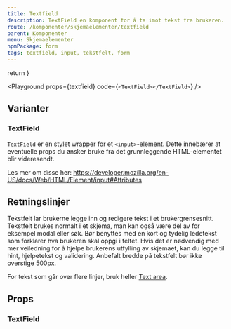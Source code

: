 ```yaml
---
title: Textfield
description: TextField en komponent for å ta imot tekst fra brukeren.
route: /komponenter/skjemaelementer/textfield
parent: Komponenter
menu: Skjemaelementer
npmPackage: form
tags: textfield, input, tekstfelt, form
---
```



  return <SEO title={props.pageContext.frontmatter.title} description={props.pageContext.frontmatter.description} pathname={props.pageContext.frontmatter.route} />
}

<PageHeader />

<Playground props={textfield} code={`<TextField></TextField>`} />

## Varianter

### TextField

`TextField` er en stylet wrapper for et `<input>`-element.
Dette innebærer at eventuelle props du ønsker bruke fra det grunnleggende HTML-elementet blir videresendt.

Les mer om disse her:
https://developer.mozilla.org/en-US/docs/Web/HTML/Element/input#Attributes

## Retningslinjer

  Tekstfelt lar brukerne legge inn og redigere tekst i et brukergrensesnitt.
  Tekstfelt brukes normalt i et skjema, man kan også være del av for eksempel
  modal eller søk. Bør benyttes med en kort og tydelig ledetekst som forklarer
  hva brukeren skal oppgi i feltet. Hvis det er nødvendig med mer veiledning for
  å hjelpe brukerens utfylling av skjemaet, kan du legge til hint, hjelpetekst
  og validering. Anbefalt bredde på tekstfelt bør ikke overstige 500px.

  For tekst som går over flere linjer, bruk heller [Text area](/komponenter/skjemaelementer/textarea).

## Props

### TextField

<ImportStatement imports="TextField" packageName={props.pageContext.frontmatter.npmPackage}  />
<Props componentName="TextField" />
